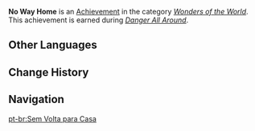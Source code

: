 {{Achievement Infobox
|id           = 84064
|order id     = 5043
|category     = Wonders of the World
|description  = Break through the obstacles and meet up with Xiao in "[[Perilous Trail]]."
|requirements = Earned during ''[[Danger All Around]]''.
|primogems    = 5
|tracking     = 
|hidden       = 1
|quest        = Perilous Trail
|type         = Quest
}}
'''No Way Home''' is an [[Achievement]] in the category ''[[Wonders of the World]]''. This achievement is earned during ''[[Danger All Around]]''.
<!--
==Trivia==

==Video Guides==
{{EVT
|video1   = 
|caption1 = 
}}
-->
==Other Languages==
{{Other Languages
|en      = No Way Home
|zhs     = 蹈刃不旋
|zhs_rm  = Dǎorènbùxuán
|zht     = 蹈刃不旋
|zht_rm  = Dǎorènbùxuán
|zh_tl   = Faced with Danger and Unable to Return
|zh_note = {{zh|s=蹈刃|t=蹈刃|rm=Dǎorèn}} literally means "stepping on blades."
|ja      = わが身を顧みず
|ja_rm   = Wagami wo Kaerimizu
|ja_tl   = Not Looking Over Your Shoulder
|ko      = 물러서지 않는 결의
|ko_rm   = Mulleoseoji Anneun Gyeori
|ko_tl   = Determination Not to Back Down
|es      = Cárceles y caminos hacen amigos
|es_tl   = Prisons and Roads Make Friends
|es_note = This is a variant of the Spanish language proverb {{es|Desdichas y caminos hacen amigos}}, meaning "Misfortune and roads make friends."
|fr      = Sans retour
|fr_tl   = No Return
|ru      = Нет пути домой
|ru_tl   = No Way Home
|th      = อย่าหวั่นเกรงอุปสรรค
|th_rm   = 
|th_tl   = 
|vi      = Khó Khăn Không Lùi Bước
|vi_tl   = 
|de      = Keine Angst vor Hindernissen
|de_tl   = No Fear of Obstacles
|id      = Tiada Jalan Pulang
|id_tl   = No Way Home
|pt      = Sem Volta para Casa
|pt_tl   = 
|tr      = Eve Dönüş Yok
|tr_tl   = 
|it      = Senza ritorno
|it_tl   = 
}}

==Change History==
{{Change History|2.7}}
<!--
==References==
{{Reflist}}
-->
==Navigation==
{{Achievement Navbox|Wonders of the World|Quest}}

[[pt-br:Sem Volta para Casa]]